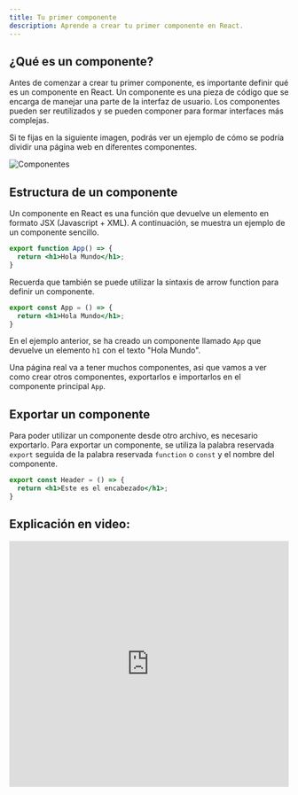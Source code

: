 ```yaml
---
title: Tu primer componente
description: Aprende a crear tu primer componente en React.
---
```


## ¿Qué es un componente?

Antes de comenzar a crear tu primer componente, es importante definir 
qué es un componente en React. Un componente es una pieza de código
que se encarga de manejar una parte de la interfaz de usuario.
Los componentes pueden ser reutilizados y se pueden componer para formar
interfaces más complejas.

Si te fijas en la siguiente imagen, podrás ver un ejemplo de cómo se
podría dividir una página web en diferentes componentes.

![Componentes](./img/components.png)

## Estructura de un componente

Un componente en React es una función que devuelve un elemento en formato JSX (Javascript + XML). A continuación, se muestra un ejemplo de un componente sencillo.

```jsx
export function App() => {
  return <h1>Hola Mundo</h1>;
}
```

Recuerda que también se puede utilizar la sintaxis de arrow function para definir un componente.

```jsx
export const App = () => {
  return <h1>Hola Mundo</h1>;
}
```

En el ejemplo anterior, se ha creado un componente llamado `App` que devuelve un elemento `h1` con el texto "Hola Mundo".

Una página real va a tener muchos componentes, asi que vamos a ver como crear otros componentes, exportarlos e importarlos en el componente principal `App`.

## Exportar un componente

Para poder utilizar un componente desde otro archivo, es necesario exportarlo. Para exportar un componente, se utiliza la palabra reservada `export` seguida de la palabra reservada `function` o `const` y el nombre del componente.

```jsx
export const Header = () => {
  return <h1>Este es el encabezado</h1>;
}
```

## Explicación en video:

<iframe width="100%" height="444" src="https://www.youtube.com/embed/L85yZjdXMfM?si=Ly0Mn6veT0GubG1c" title="YouTube video player" frameBorder="0" allow="accelerometer; autoplay; clipboard-write; encrypted-media; gyroscope; picture-in-picture; web-share" allowFullScreen></iframe>